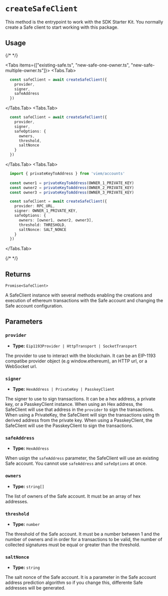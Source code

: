 
# `createSafeClient`

This method is the entrypoint to work with the SDK Starter Kit. You normally create a Safe client to start working with this package.

## Usage

{/* <!-- vale off --> */}

<Tabs items={["existing-safe.ts", "new-safe-one-owner.ts", "new-safe-multiple-owner.ts"]}>
  <Tabs.Tab>
  ```typescript 
    const safeClient = await createSafeClient({
      provider,
      signer,
      safeAddress
    })
  ```
  </Tabs.Tab>
  <Tabs.Tab>
  ```typescript 
    const safeClient = await createSafeClient({
      provider,
      signer,
      safeOptions: {
        owners,
        threshold,
        saltNonce
      }
    })
  ```
  </Tabs.Tab>
  <Tabs.Tab>
  ```typescript 
    import { privateKeyToAddress } from 'viem/accounts'
    
    const owner1 = privateKeyToAddress(OWNER_1_PRIVATE_KEY)
    const owner2 = privateKeyToAddress(OWNER_2_PRIVATE_KEY)
    const owner3 = privateKeyToAddress(OWNER_3_PRIVATE_KEY)

    const safeClient = await createSafeClient({
      provider: RPC_URL,
      signer: OWNER_1_PRIVATE_KEY,
      safeOptions: {
        owners: [owner1, owner2, owner3],
        threshold: THRESHOLD,
        saltNonce: SALT_NONCE
      }
    })

```
</Tabs.Tab>
</Tabs>

{/* <!-- vale on --> */}

## Returns

`Promise<SafeClient>`

A SafeClient instance with several methods enabling the creations and execution of ethereum transactions with the Safe account and changing the Safe account configuration.

## Parameters

### `provider`

- **Type:** `Eip1193Provider | HttpTransport | SocketTransport`

The provider to use to interact with the blockchain. It can be an EIP-1193 compatibe provider object (e.g window.ethereum), an HTTP url, or a WebSocket url.

### `signer`

- **Type:** `HexAddress | PrivateKey | PasskeyClient`

The signer to use to sign transactions. It can be a hex address, a private key, or a PasskeyClient instance.
When using an Hex address, the SafeClient will use that address in the `provider` to sign the transactions.
When using a PrivateKey, the SafeClient will sign the transactions using th derived address from the private key.
When using a PasskeyClient, the SafeClient will use the PasskeyClient to sign the transactions.

### `safeAddress`

- **Type:** `HexAddress`

When usign the `safeAddress` parameter, the SafeClient will use an existing Safe account. You cannot use `safeAddress` and `safeOptions` at once.

### `owners`

- **Type:** `string[]`

The list of owners of the Safe account. It must be an array of hex addresses.

### `threshold`

- **Type:** `number`

The threshold of the Safe account. It must be a number between 1 and the number of owners and in order for a transactions to be valid, the number of collected signatures must be equal or greater than the threshold.

### `saltNonce`

- **Type:** `string`

The salt nonce of the Safe account. It is a parameter in the Safe account address prediction algorithm so if you change this, differente Safe addresses will be generated.
```
